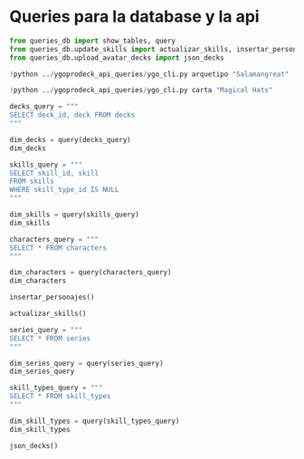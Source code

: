 # Queries para la database y la api

```python
from queries_db import show_tables, query
from queries_db.update_skills import actualizar_skills, insertar_personajes
from queries_db.upload_avatar_decks import json_decks
```


```python
!python ../ygoprodeck_api_queries/ygo_cli.py arquetipo "Salamangreat"
```


```python
!python ../ygoprodeck_api_queries/ygo_cli.py carta "Magical Hats"
```

```python
decks_query = """
SELECT deck_id, deck FROM decks
"""

dim_decks = query(decks_query)
dim_decks
```

```python
skills_query = """
SELECT skill_id, skill
FROM skills
WHERE skill_type_id IS NULL
"""

dim_skills = query(skills_query)
dim_skills
```

```python
characters_query = """
SELECT * FROM characters
"""

dim_characters = query(characters_query)
dim_characters
```

```python
insertar_personajes()
```

```python
actualizar_skills()
```

```python
series_query = """
SELECT * FROM series
"""

dim_series_query = query(series_query)
dim_series_query
```

```python
skill_types_query = """
SELECT * FROM skill_types
"""

dim_skill_types = query(skill_types_query)
dim_skill_types
```


```python
json_decks()
```